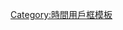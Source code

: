 {{User GMT|+3}}<includeonly>[[Category:UTC+3區維基人|{{PAGENAME}}]]</includeonly><noinclude>
[[Category:時間用戶框模板]]
</noinclude>